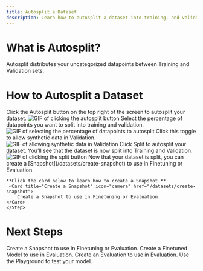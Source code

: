 ```yaml
---
title: Autosplit a Dataset
description: Learn how to autosplit a dataset into training, and validation sets.
---
```



# What is Autosplit?
Autosplit distributes your uncategorized datapoints between Training and Validation sets.
# How to Autosplit a Dataset

<Steps>
    <Step title="Click Autosplit">
        Click the Autosplit button on the top right of the screen to autosplit your dataset.
        <img src="https://static.premai.io/prem-saas-docs/datasets/autosplit-dataset/step-1-click-autosplit.gif" alt="GIF of clicking the autosplit button" />
    </Step>
    <Step title="Select the Percentage of Datapoints to Autosplit">
        Select the percentage of datapoints you want to split into training and validation.
        <img src="https://static.premai.io/prem-saas-docs/datasets/autosplit-dataset/step-2-select-percentage.gif" alt="GIF of selecting the percentage of datapoints to autosplit" />
    </Step>
    <Step title="OPTIONAL: Allow Synthetic Data in Validation">
        Click this toggle to allow synthetic data in Validation.
        <img src="https://static.premai.io/prem-saas-docs/datasets/autosplit-dataset/step-3-allow-synthetic-data.gif" alt="GIF of allowing synthetic data in Validation" />
    </Step>
    <Step title="Click Split">
        Click Split to autosplit your dataset. You'll see that the dataset is now split into Training and Validation.
        <img src="https://static.premai.io/prem-saas-docs/datasets/autosplit-dataset/step-4-click-split.gif" alt="GIF of clicking the split button" />
    </Step>
    <Step title="Create a Snapshot">
    Now that your dataset is split, you can create a [Snapshot](/datasets/create-snapshot) to use in Finetuning or Evaluation.

    **Click the card below to learn how to create a Snapshot.**
     <Card title="Create a Snapshot" icon="camera" href="/datasets/create-snapshot">
        Create a Snapshot to use in Finetuning or Evaluation.
    </Card>
    </Step>
</Steps>

# Next Steps
<CardGroup col={2} >
    <Card title="Create a Snapshot" icon="camera" href="/datasets/create-snapshot">
        Create a Snapshot to use in Finetuning or Evaluation.
    </Card>
    <Card title="Create a Fine-Tuned Model" icon="robot" href="/finetuning/get-started">
        Create a Finetuned Model to use in Evaluation.
    </Card>
    <Card title="Create an Evaluation" icon="heart-pulse" href="/evaluations/get-started">
        Create an Evaluation to use in Evaluation.
    </Card>
    <Card title="Use the Playground" icon="play" href="/playground">
        Use the Playground to test your model.
    </Card>
</CardGroup>
